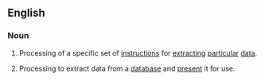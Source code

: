 ==English==

===Noun===
{{en-noun|sg=[[query]] [[processing]]|-}}

# {{computers}} Processing of a specific set of [[instructions]] for [[extract]]ing [[particular]] [[data]].
# {{computers}} Processing to extract data from a [[database]] and [[present]] it for use.